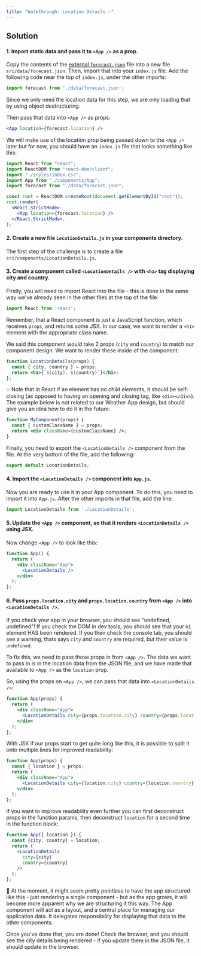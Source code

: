 ```yaml
---
title: "Walkthrough: Location Details 💡"
---
```


## Solution

#### 1. Import static data and pass it to `<App />` as a prop.

Copy the contents of the [external `forecast.json`](https://firebasestorage.googleapis.com/v0/b/avocado-on-toast.appspot.com/o/course%2Fweather%2Fforecast.json?alt=media&token=48bb1974-00eb-49db-bdf0-08cb1f94bd3f) file into a new file `src/data/forecast.json`. Then, import that into your `index.js` file. Add the following code near the top of `index.js`, under the other imports:

```js
import forecast from './data/forecast.json';
```

Since we only need the location data for this step, we are only loading that by using object destructuring.

Then pass that data into `<App />` as props:

```jsx
<App location={forecast.location} />
```

We will make use of the location prop being passed down to the `<App />` later but for now, you should have an `index.js` file that looks something like this:

```jsx
import React from "react";
import ReactDOM from "react-dom/client";
import "./styles/index.css";
import App from "./components/App";
import forecast from "./data/forecast.json";

const root = ReactDOM.createRoot(document.getElementById("root"));
root.render(
  <React.StrictMode>
    <App location={forecast.location} />
  </React.StrictMode>,
);
```

#### 2. Create a new file `LocationDetails.js` in your components directory.

The first step of the challenge is to create a file `src/components/LocationDetails.js`.

#### 3. Create a component called `<LocationDetails />` with `<h1>` tag displaying city and country.

Firstly, you will need to import React into the file - this is done in the same way we've already seen in the other files at the top of the file:

```jsx
import React from 'react';
```

Remember, that a React component is just a JavaScript function, which receives `props`, and returns some JSX. In our case, we want to render a `<h1>` element with the appropriate class name.

We said this component would take 2 props (`city` and `country`) to match our component design. We want to render these inside of the component:

```jsx
function LocationDetails(props) {
  const { city, country } = props;
  return <h1>{`${city}, ${country}`}</h1>;
};
```

💡 Note that in React if an element has no child elements, it should be self-closing (as opposed to having an opening and closing tag, like `<div></div>`). The example below is not related to our Weather App design, but should give you an idea how to do it in the future:

```jsx
function MyComponent(props) {
  const { customClassName } = props;
  return <div className={customClassName} />;
}
```

Finally, you need to export the `<LocationDetails />` component from the file. At the very bottom of the file, add the following:

```jsx
export default LocationDetails; 
```

#### 4. Import the `<LocationDetails />` component into `App.js`.

Now you are ready to use it in your App component. 
To do this, you need to import it into `App.js`. After the other imports in that file, add the line:

```jsx
import LocationDetails from './LocationDetails';
```

#### 5. Update the `<App />` component, so that it renders `<LocationDetails />` using JSX.

Now change `<App />` to look like this:

```jsx
function App() {
  return (
    <div className="App">
      <LocationDetails />
    </div>
  );
};
```

#### 6. Pass `props.location.city` and `props.location.country` from `<App />` into `<LocationDetails />`.

If you check your app in your browser, you should see "undefined, undefined"! If you check the DOM in dev tools, you should see that your `h1` element HAS been rendered. If you then check the console tab, you should see a warning, thats says `city` and `country` are required, but their value is `undefined`.

To fix this, we need to pass those props in from `<App />`. The data we want to pass in is in the location data from the JSON file, and we have made that available to `<App />` as the `location` prop.

So, using the props on `<App />`, we can pass that data into `<LocationDetails />`:

```jsx
function App(props) {
  return (
    <div className="App">
      <LocationDetails city={props.location.city} country={props.location.country} />
    </div>
  );
};
```

With JSX if our props start to get quite long like this, it is possible to split it onto multiple lines for improved readability:

```jsx
function App(props) {
  const { location } = props;
  return (
    <div className="App">
      <LocationDetails city={location.city} country={location.country} />
    </div>
  );
};
```

If you want to improve readability even further you can first deconstruct props in the function params, then deconstruct `location` for a second time in the function block:

```jsx
function App({ location }) {
  const {city, country} = location;
  return (
    <LocationDetails
      city={city}
      country={country}
    />
  );
};
```

🤔 At the moment, it might seem pretty pointless to have the app structured like this - just rendering a single component - but as the app grows, it will become more apparent why we are structuring it this way. The App component will act as a layout, and a central place for managing our application data. It delegates responsibility for displaying that data to the other components.
 
Once you've done that, you are done! Check the browser, and you should see the city details being rendered - if you update them in the JSON file, it should update in the browser.